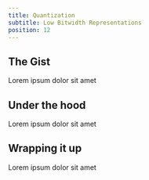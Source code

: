 ```yaml
---
title: Quantization
subtitle: Low Bitwidth Representations
position: 12
---
```


## The Gist

Lorem ipsum dolor sit amet

## Under the hood

Lorem ipsum dolor sit amet

## Wrapping it up

Lorem ipsum dolor sit amet
